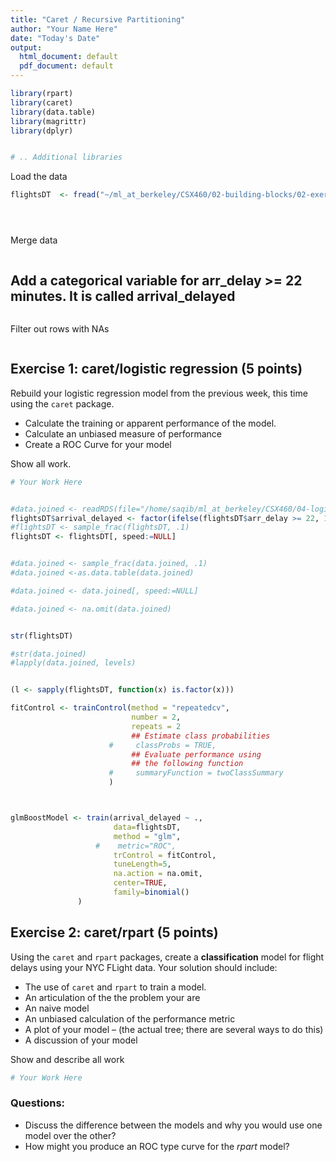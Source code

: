 ```yaml
---
title: "Caret / Recursive Partitioning"
author: "Your Name Here"
date: "Today's Date"
output:
  html_document: default
  pdf_document: default
---
```


```r
library(rpart)
library(caret)
library(data.table)
library(magrittr)
library(dplyr)


# .. Additional libraries
```


Load the data

```r
flightsDT  <- fread("~/ml_at_berkeley/CSX460/02-building-blocks/02-exercise-nycflights/data/flights.csv") 





```


Merge data

```r


```


## Add a categorical variable for  arr_delay >= 22 minutes. It is called arrival_delayed  

```r

```



Filter out rows with NAs

```r


```


## Exercise 1: caret/logistic regression (5 points)

Rebuild your logistic regression model from the previous week, this time using the `caret` package. 

- Calculate the training or apparent performance of the model. 
- Calculate an unbiased measure of performance 
- Create a ROC Curve for your model

Show all work.

```r
# Your Work Here


#data.joined <- readRDS(file="/home/saqib/ml_at_berkeley/CSX460/04-logistic-regression/04-exercise-nycflights-logistic/flightdata.Rda")
flightsDT$arrival_delayed <- factor(ifelse(flightsDT$arr_delay >= 22, 1,0))
#flightsDT <- sample_frac(flightsDT, .1)
flightsDT <- flightsDT[, speed:=NULL]


#data.joined <- sample_frac(data.joined, .1)
#data.joined <-as.data.table(data.joined)

#data.joined <- data.joined[, speed:=NULL]

#data.joined <- na.omit(data.joined)


str(flightsDT)

#str(data.joined)
#lapply(data.joined, levels)


(l <- sapply(flightsDT, function(x) is.factor(x)))

fitControl <- trainControl(method = "repeatedcv",
                           number = 2,
                           repeats = 2
                           ## Estimate class probabilities
                      #     classProbs = TRUE,
                           ## Evaluate performance using 
                           ## the following function
                      #     summaryFunction = twoClassSummary
                      )



glmBoostModel <- train(arrival_delayed ~ ., 
                       data=flightsDT, 
                       method = "glm", 
                   #    metric="ROC", 
                       trControl = fitControl, 
                       tuneLength=5,
                       na.action = na.omit,
                       center=TRUE, 
                       family=binomial()
               )


```


## Exercise 2: caret/rpart (5 points)

Using the `caret` and `rpart` packages, create a **classification** model for flight delays using your NYC FLight data. Your solution should include:

- The use of `caret` and `rpart` to train a model.
- An articulation of the the problem your are 
- An naive model
- An unbiased calculation of the performance metric
- A plot of your model -- (the actual tree; there are several ways to do this)
- A discussion of your model 



Show and describe all work

```r
# Your Work Here
```


### Questions:

- Discuss the difference between the models and why you would use one model over the other?
- How might you produce an ROC type curve for the *rpart* model? 
